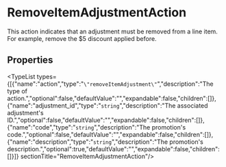 
# RemoveItemAdjustmentAction

This action indicates that an adjustment must be removed from a line item. For example, remove the $5 discount applied before.

## Properties

<TypeList types={[{"name":"action","type":"`\"removeItemAdjustment\"`","description":"The type of action.","optional":false,"defaultValue":"","expandable":false,"children":[]},{"name":"adjustment_id","type":"`string`","description":"The associated adjustment's ID.","optional":false,"defaultValue":"","expandable":false,"children":[]},{"name":"code","type":"`string`","description":"The promotion's code.","optional":false,"defaultValue":"","expandable":false,"children":[]},{"name":"description","type":"`string`","description":"The promotion's description.","optional":true,"defaultValue":"","expandable":false,"children":[]}]}  sectionTitle="RemoveItemAdjustmentAction"/>
